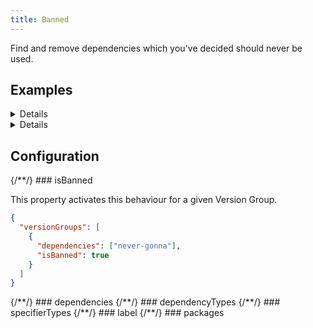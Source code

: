 ```yaml
---
title: Banned
---
```



Find and remove dependencies which you've decided should never be used.

## Examples

<Details title="Example: Completely ban a dependency from being used">

  <BanAlwaysExample level="h3" />
</Details>

<Details title="Example: Ensure `@types` are only installed as `devDependencies`">

  <BanTypesExample level="h3" />
</Details>

## Configuration

<RequiredPill>
  {/**/}
  ### isBanned
</RequiredPill>

This property activates this behaviour for a given Version Group.

```json title=".syncpackrc"
{
  "versionGroups": [
    {
      "dependencies": ["never-gonna"],
      "isBanned": true
    }
  ]
}
```

<Dependencies>
  {/**/}
  ### dependencies
</Dependencies>

<DependencyTypes>
  {/**/}
  ### dependencyTypes
</DependencyTypes>

<SpecifierTypes>
  {/**/}
  ### specifierTypes
</SpecifierTypes>

<Label>
  {/**/}
  ### label
</Label>

<Packages>
  {/**/}
  ### packages
</Packages>

